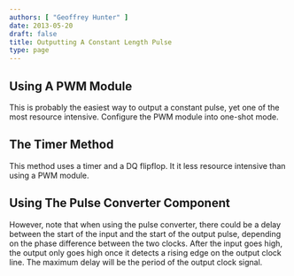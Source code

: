 ```yaml
---
authors: [ "Geoffrey Hunter" ]
date: 2013-05-20
draft: false
title: Outputting A Constant Length Pulse
type: page
---
```


## Using A PWM Module

This is probably the easiest way to output a constant pulse, yet one of the most resource intensive. Configure the PWM module into one-shot mode.

## The Timer Method

This method uses a timer and a DQ flipflop. It it less resource intensive than using a PWM module.

## Using The Pulse Converter Component

However, note that when using the pulse converter, there could be a delay between the start of the input and the start of the output pulse, depending on the phase difference between the two clocks. After the input goes high, the output only goes high once it detects a rising edge on the output clock line. The maximum delay will be the period of the output clock signal.
